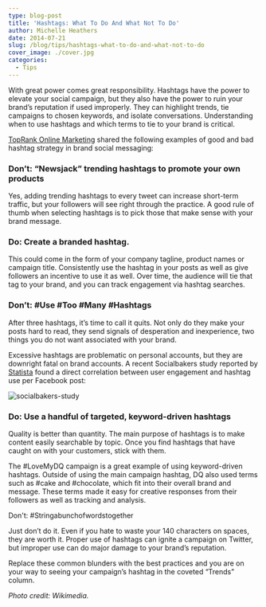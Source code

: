 ```yaml
---
type: blog-post
title: 'Hashtags: What To Do And What Not To Do'
author: Michelle Heathers
date: 2014-07-21
slug: /blog/tips/hashtags-what-to-do-and-what-not-to-do
cover_image: ./cover.jpg
categories:
  - Tips
---
```


With great power comes great responsibility. Hashtags have the power to elevate your social campaign, but they also have the power to ruin your brand’s reputation if used improperly. They can highlight trends, tie campaigns to chosen keywords, and isolate conversations. Understanding when to use hashtags and which terms to tie to your brand is critical.

[TopRank Online Marketing][1] shared the following examples of good and bad hashtag strategy in brand social messaging:

### Don’t: “Newsjack” trending hashtags to promote your own products

Yes, adding trending hashtags to every tweet can increase short-term traffic, but your followers will see right through the practice. A good rule of thumb when selecting hashtags is to pick those that make sense with your brand message.

### Do: Create a branded hashtag.

This could come in the form of your company tagline, product names or campaign title. Consistently use the hashtag in your posts as well as give followers an incentive to use it as well. Over time, the audience will tie that tag to your brand, and you can track engagement via hashtag searches.

### Don’t: #Use #Too #Many #Hashtags

After three hashtags, it’s time to call it quits. Not only do they make your posts hard to read, they send signals of desperation and inexperience, two things you do not want associated with your brand.

Excessive hashtags are problematic on personal accounts, but they are downright fatal on brand accounts. A recent Socialbakers study reported by [Statista][2] found a direct correlation between user engagement and hashtag use per Facebook post:

![socialbakers-study](./1.jpg)

### Do: Use a handful of targeted, keyword-driven hashtags

Quality is better than quantity. The main purpose of hashtags is to make content easily searchable by topic. Once you find hashtags that have caught on with your customers, stick with them.

The #LoveMyDQ campaign is a great example of using keyword-driven hashtags. Outside of using the main campaign hashtag, DQ also used terms such as #cake and #chocolate, which fit into their overall brand and message. These terms made it easy for creative responses from their followers as well as tracking and analysis.

Don't: #Stringabunchofwordstogether

Just don’t do it. Even if you hate to waste your 140 characters on spaces, they are worth it. Proper use of hashtags can ignite a campaign on Twitter, but improper use can do major damage to your brand’s reputation.

Replace these common blunders with the best practices and you are on your way to seeing your campaign’s hashtag in the coveted “Trends” column.

_Photo credit: Wikimedia._

[1]: http://www.toprankblog.com/2014/04/hashtag-marketing/
[2]: http://www.statista.com/chart/2032/hashtags-affect-interaction/
